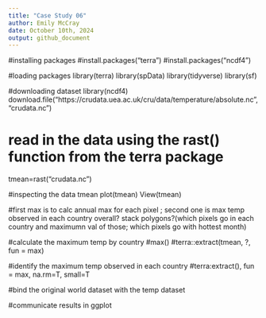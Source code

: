 ```yaml
---
title: "Case Study 06"
author: Emily McCray
date: October 10th, 2024
output: github_document
---
```


#installing packages
#install.packages("terra")
#install.packages("ncdf4")

#loading packages
library(terra)
library(spData)
library(tidyverse)
library(sf) 

#downloading dataset
library(ncdf4)
download.file("https://crudata.uea.ac.uk/cru/data/temperature/absolute.nc","crudata.nc")

# read in the data using the rast() function from the terra package
tmean=rast("crudata.nc")

#inspecting the data
tmean
plot(tmean) 
View(tmean)

#first max is to calc annual max for each pixel ; second one is max temp observed in each country overall? stack polygons?(which pixels go in each country and maximumn val of those; which pixels go with hottest month)

#calculate the maximum temp by country 
#max()
#terra::extract(tmean, ?, fun = max)

#identify the maximum temp observed in each country
#terra:extract(), fun = max, na.rm=T, small=T

#bind the original world dataset with the temp dataset

#communicate results in ggplot 




